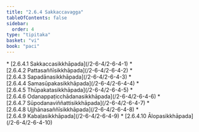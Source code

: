 ```yaml
---
title: "2.6.4 Sakkaccavagga"
tableOfContents: false
sidebar:
  order: 4
type: "tipitaka"
basket: "vi"
book: "paci"
---
```



<DynamicBreadcrumb />



<TableOfContents book="paci" section="2.6.4">
* [2.6.4.1 Sakkaccasikkhāpada](/2-6-4/2-6-4-1)
* [2.6.4.2 Pattasaññīsikkhāpada](/2-6-4/2-6-4-2)
* [2.6.4.3 Sapadānasikkhāpada](/2-6-4/2-6-4-3)
* [2.6.4.4 Samasūpakasikkhāpada](/2-6-4/2-6-4-4)
* [2.6.4.5 Thūpakatasikkhāpada](/2-6-4/2-6-4-5)
* [2.6.4.6 Odanappaṭicchādanasikkhāpada](/2-6-4/2-6-4-6)
* [2.6.4.7 Sūpodanaviññattisikkhāpada](/2-6-4/2-6-4-7)
* [2.6.4.8 Ujjhānasaññīsikkhāpada](/2-6-4/2-6-4-8)
* [2.6.4.9 Kabaḷasikkhāpada](/2-6-4/2-6-4-9)
* [2.6.4.10 Ālopasikkhāpada](/2-6-4/2-6-4-10)
</TableOfContents>